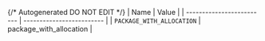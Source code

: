 {/* Autogenerated DO NOT EDIT  */}
| Name                      | Value                     |
| ------------------------- | ------------------------- |
| `PACKAGE_WITH_ALLOCATION` | package_with_allocation   |